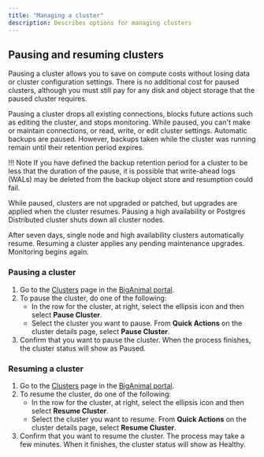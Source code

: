 ```yaml
---
title: "Managing a cluster"
description: Describes options for managing clusters
---
```


## Pausing and resuming clusters

Pausing a cluster allows you to save on compute costs without losing data or cluster configuration settings. There is no additional cost for paused clusters, although you must still pay for any disk and object storage that the paused cluster requires.  

Pausing a cluster drops all existing connections, blocks future actions such as editing the cluster, and stops monitoring. While paused, you can't make or maintain connections, or read, write, or edit cluster settings. Automatic backups are paused. However, backups taken while the cluster was running remain until their retention period expires. 

!!! Note
    If you have defined the backup retention period for a cluster to be less that the duration of the pause, it is possible that write-ahead logs (WALs) may be deleted from the backup object store and resumption could fail.

While paused, clusters are not upgraded or patched, but upgrades are applied when the cluster resumes. Pausing a high availability or Postgres Distributed cluster shuts down all cluster nodes. 

After seven days, single node and high availability clusters automatically resume. Resuming a cluster applies any pending maintenance upgrades. Monitoring begins again.  

### Pausing a cluster

1.  Go to the [Clusters](https://portal.biganimal.com/clusters) page in the [BigAnimal portal](https://portal.biganimal.com). 
2.  To pause the cluster, do one of the following:
    -   In the row for the cluster, at right, select the ellipsis icon and then select **Pause Cluster**.
    -   Select the cluster you want to pause. From **Quick Actions** on the cluster details page, select **Pause Cluster**.
3.  Confirm that you want to pause the cluster. When the process finishes, the cluster status will show as Paused.

### Resuming a cluster

1.  Go to the [Clusters](https://portal.biganimal.com/clusters) page in the [BigAnimal portal](https://portal.biganimal.com). 
2.  To resume the cluster, do one of the following:
    -   In the row for the cluster, at right, select the ellipsis icon and then select **Resume Cluster**.
    -   Select the cluster you want to resume. From **Quick Actions** on the cluster details page, select **Resume Cluster**.
3.  Confirm that you want to resume the cluster. The process may take a few minutes. When it finishes, the cluster status will show as Healthy.
